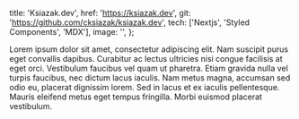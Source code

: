  title: 'Ksiazak.dev',
  href: 'https://ksiazak.dev',
  git: 'https://github.com/cksiazak/ksiazak.dev',
  tech: ['Nextjs', 'Styled Components', 'MDX'],
  image: '',
};

Lorem ipsum dolor sit amet, consectetur adipiscing elit. Nam suscipit purus eget convallis dapibus. Curabitur ac lectus ultricies nisi congue facilisis at eget orci. Vestibulum faucibus vel quam ut pharetra. Etiam gravida nulla vel turpis faucibus, nec dictum lacus iaculis. Nam metus magna, accumsan sed odio eu, placerat dignissim lorem. Sed in lacus et ex iaculis pellentesque. Mauris eleifend metus eget tempus fringilla. Morbi euismod placerat vestibulum.
